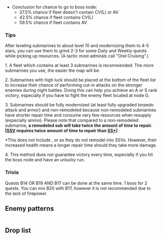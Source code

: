 {{Map/Header}}
{{Map/Info
|en = Eastern Orel Bay
|jp = 東部オリョール海
|romaji = Tōbu Oryōru-kai
|strategy_name = [[wikipedia:Operation_I-Go|Operation I-Go]]
|strategy_name_ja = 01号作戦
|strategy_info = Enter Orel Bay and destroy the enemy transport fleet while protecting our own supply lines!
|strategy_info_ja = オリョール海に進出し、敵通商破壊艦隊を排除して、海上輸送ラインを防衛せよ！
|exp_ship = 200
|exp_hq = 80
|exp_hq_boss = 960
}}
{{MapBranchingTable
|id = 2-3
|0 -> A/resource, C = * Random 50%/50% chance

|C -> D/resource = 
* 70% chance if the fleet contains at least a CV, CVL or AV ('''[[CVB]] does not count''')
* 50% chance if the fleet contains no CV, CVL or AV
|C -> H =
* 30% chance if the fleet contains at least a CV, CVL or AV
* 50% chance if the fleet contains no CV, CVL or AV

|E/resource -> F = 
* 30% chance if the fleet contains at least an AV
* 50% chance if the fleet contains no AV
|E/resource -> G = 
* 70% chance if the fleet contains at least an AV
* 50% chance if the fleet contains no AV

|I/resource -> J/resource = 
* 70% chance if the fleet contains at least a CL
* 50% chance if the fleet contains no CL
|I/resource -> K =
* 30% chance if the fleet contains at least a CL
* 50% chance if the fleet contains no CL
}}
* Conclusion for chance to go to boss node:
** 37.5% chance if fleet doesn't contain CV(L) or AV
** 42.5% chance if fleet contains CV(L)
** 59.5% chance if fleet contains AV
===Tips===
After leveling submarines to about level 10 and modernizing them to 4-5 stars, you can use them to grind 2-3 for some Daily and Weekly quests while picking up resources. (A tactic most admirals call "Orel Cruising".)

1. A fleet which contains at least 3 submarines is recommended. The more submarines you use, the easier the map will be.

2. Submarines with high luck should be placed at the bottom of the fleet list to increase their chance of performing cut-in attacks on the stronger enemies during night battles. Doing this can help you achieve an A or S rank victory, especially if you have to fight the enemy fleet located at node G.

3. Submarines should be fully modernized (at least fully upgraded torpedo attack and armor) and non-remodeled because non-remodeled submarines have shorter repair time and consume very few resources when resupply (especially ammo). Please note that compared to a non-remodeled submarine, '''a remodeled sub will take twice the amount of time to repair. [<u>SSV</u> requires twice amount of time to repair than <u>SS*</u>]'''

<nowiki>*</nowiki>This does not include {{ShipLink|I-168}}, {{ShipLink|U-511|Ro-500|text=U-511/Ro-500}} or {{ShipLink|Luigi Torelli|UIT-25|I-504|text=Luigi Torelli/UIT-25/I-504}} as they do not remodel into SSVs. However, their increased health means a longer repair time should they take more damage.

4. This method does not guarantee victory every time, especially if you hit the boss node and have an unlucky run.

===Trivia===
Quests B14 OR B19 AND B17 can be done at the same time. 1 boss for 2 quests. You can mix B20 with B17, however it is not recommended due to the lack of firepower.
{{SectionEnd}}
==Enemy patterns==
{{Section}}
{{Map/Image|
{{Map/ImageNode|C|x=205|y=213}}
{{Map/ImageNode|A|x=120|y=147}}
{{Map/ImageNode|H|x=226|y=302}}
{{Map/ImageNode|D|x=279|y=159}}
{{Map/ImageNode|B|x=245|y=69}}
{{Map/ImageNode|E|x=347|y=159}}
{{Map/ImageNode|I|x=362|y=247}}
{{Map/ImageNode|J|x=433|y=171}}
{{Map/ImageNode|K|x=491|y=244}}
{{Map/ImageNode|F|x=399|y=62}}
{{Map/ImageNode|G|x=544|y=105}}
}}
<div class="scrollable" style="width:800px;max-height:400px;overflow:auto;">
{{NodeInfo
|A
|Resource
|Fuel
|15-20-25-30-35-40-45
}}
{{Map/Nodes|name=敵巡洋艦隊
|B
|Normal
|{{Formation|Double Line}}
|Heavy Cruiser Ri-Class/Elite
|Heavy Cruiser Ri-Class
|Light Cruiser To-Class
|Light Cruiser He-Class
|Destroyer Ha-Class
|Destroyer Ha-Class
|-
|B
|Normal
|{{Formation|Double Line}}
|Heavy Cruiser Ri-Class/Elite
|Light Cruiser To-Class
|Light Cruiser Ho-Class
|Light Cruiser Ho-Class
|Destroyer I-Class
|Destroyer I-Class
|-
|B
|Normal
|{{Formation|Line Ahead}}
|Heavy Cruiser Ri-Class
|Torpedo Cruiser Chi-Class
|Light Cruiser To-Class/Elite
|Light Cruiser He-Class
|Destroyer Ro-Class
|Destroyer Ro-Class
|-
|B
|Normal
|{{Formation|Line Ahead}}
|Torpedo Cruiser Chi-Class/Elite
|Light Cruiser To-Class
|Light Cruiser Ho-Class
|Light Cruiser Ho-Class
|Destroyer I-Class
|Destroyer I-Class
}}
{{Map/Nodes|name=敵巡洋艦隊
|C
|Normal
|{{Formation|Line Ahead}}
|Torpedo Cruiser Chi-Class/Elite
|Light Cruiser To-Class
|Light Cruiser Ho-Class
|Light Cruiser Ho-Class
|Destroyer I-Class
|Destroyer I-Class
|-
|C
|Normal
|{{Formation|Line Ahead}}
|Heavy Cruiser Ri-Class
|Torpedo Cruiser Chi-Class
|Light Cruiser To-Class/Elite
|Light Cruiser He-Class
|Destroyer Ro-Class
|Destroyer Ro-Class
|-
|C
|Normal
|{{Formation|Double Line}}
|Heavy Cruiser Ri-Class/Elite
|Heavy Cruiser Ri-Class
|Light Cruiser To-Class
|Light Cruiser He-Class
|Destroyer Ha-Class
|Destroyer Ha-Class
}}
{{NodeInfo
|D
|Resource
|Ammo
|20-25-30-35-40-45
}}
{{NodeInfo
|E
|Resource
|Fuel
|15-20-25-30-35-40-45
}}
{{Map/Nodes|name=敵強襲揚陸艦隊
|F
|Normal
|{{Formation|Diamond}}
|Standard Carrier Wo-Class
|Battleship Ru-Class
|Light Carrier Nu-Class
|Light Carrier Nu-Class
|Transport Ship Wa-Class
|Transport Ship Wa-Class
|-
|F
|Normal
|{{Formation|Line Ahead}}
|Battleship Ru-Class
|Light Carrier Nu-Class
|Light Carrier Nu-Class
|Heavy Cruiser Ri-Class
|Transport Ship Wa-Class
|Transport Ship Wa-Class
|-
|F
|Normal
|{{Formation|Double Line}}
|Heavy Cruiser Ri-Class
|Light Carrier Nu-Class
|Light Carrier Nu-Class
|Light Cruiser He-Class
|Transport Ship Wa-Class
|Transport Ship Wa-Class
}}
{{Map/Nodes|name=敵主力打撃群
|G
|Boss
|{{Formation|Double Line}}
|Battleship Ru-Class/Elite
|Battleship Ru-Class
|Standard Carrier Wo-Class
|Heavy Cruiser Ri-Class
|Light Cruiser He-Class
|Light Cruiser He-Class
|-
|G
|Boss
|{{Formation|Line Ahead}}
|Standard Carrier Wo-Class/Elite
|Standard Carrier Wo-Class
|Battleship Ru-Class
|Heavy Cruiser Ri-Class
|Heavy Cruiser Ri-Class
|Destroyer Ni-Class
|-
|G
|Boss
|{{Formation|Diamond}}
|Battleship Ru-Class
|Heavy Cruiser Ri-Class/Elite
|Standard Carrier Wo-Class
|Torpedo Cruiser Chi-Class
|Torpedo Cruiser Chi-Class
|Light Cruiser To-Class
}}
{{Map/Nodes|name=敵強襲揚陸艦隊
|H
|Normal
|{{Formation|Diamond}}
|Standard Carrier Wo-Class
|Battleship Ru-Class
|Light Carrier Nu-Class
|Light Carrier Nu-Class
|Transport Ship Wa-Class
|Transport Ship Wa-Class
|-
|H
|Normal
|{{Formation|Line Ahead}}
|Battleship Ru-Class
|Light Carrier Nu-Class
|Light Carrier Nu-Class
|Heavy Cruiser Ri-Class
|Transport Ship Wa-Class
|Transport Ship Wa-Class
|-
|H
|Normal
|{{Formation|Double Line}}
|Heavy Cruiser Ri-Class
|Light Carrier Nu-Class
|Light Carrier Nu-Class
|Light Cruiser He-Class
|Transport Ship Wa-Class
|Transport Ship Wa-Class
}}
{{NodeInfo
|I
|Resource
|Fuel
|15-20-30-45
}}
{{NodeInfo
|J
|Resource
|Ammo
|20-25-30-35-45
}}
{{Map/Nodes|name=敵強襲揚陸艦隊
|K
|Normal
|{{Formation|Diamond}}
|Standard Carrier Wo-Class
|Battleship Ru-Class
|Light Carrier Nu-Class
|Light Carrier Nu-Class
|Transport Ship Wa-Class
|Transport Ship Wa-Class
|-
|K
|Normal
|{{Formation|Line Ahead}}
|Battleship Ru-Class
|Light Carrier Nu-Class
|Light Carrier Nu-Class
|Heavy Cruiser Ri-Class
|Transport Ship Wa-Class
|Transport Ship Wa-Class
|-
|K
|Normal
|{{Formation|Double Line}}
|Heavy Cruiser Ri-Class
|Light Carrier Nu-Class
|Light Carrier Nu-Class
|Light Cruiser He-Class
|Transport Ship Wa-Class
|Transport Ship Wa-Class
}}
</div> <!-- overflow -->
{{SectionEnd}}
==Drop list==
{{Section}}
{{Map/Drops
|regular = true
|no_legend = true
|filter_button = true
|nodes = B, C, F, G, H, K
|boss = G
|Akagi: G
|Aoba: G
|Arare: B, C, F, G, H, K
|Arashio: B, C, F, G, H, K
|Ashigara: B, C, F, G, H, K
|Atago: B, C, F, G, H, K
|Ayanami: B, C, F, H, K
|Chikuma: B, C, F, G, H, K
|Chitose: G
|Chiyoda: G
|Choukai: B, C, F, G, H, K
|Fumizuki: B, C, F, H, K
|Furutaka: G
|Fusou: B, C, F, G, H, K
|Haguro: B, C, F, G, H, K
|Haruna: G
|Hatsuharu: B, C, F, H, K
|Hatsushimo: B, C, F, H, K
|Hatsuyuki: B, C, F, H, K
|Hibiki: B, C, F, H, K
|Hiei: G
|Hiryuu: G
|Hiyou: B, C, F, G, H, K
|Hyuuga: G
|I-168: G
|Ikazuchi: B, C, F, H, K
|Inazuma: B, C, F, H, K
|Ise: C, G
|Isonami: B, C, F, H, K
|Isuzu: B, C, F, G, H, K
|Jintsuu: B, C, F, G, H, K
|Junyou: B, C, F, G, H, K
|Kaga: G
|Kagerou: B, C, F, H, K
|Kako: G
|Kasumi: B, C, F, G, H, K
|Kirishima: G
|Kisaragi: B, C, F, H, K
|Kiso: B, C, F, G, H, K
|Kitakami: G
|Kongou: G
|Kuma: G
|Kuroshio: B, C, F, H, K
|Makigumo: G
|Maya: B, C, F, G, H, K
|Michishio: B, C, F, G, H, K
|Miyuki: B, C, F, H, K
|Mogami: B, C, F, G, H, K
|Murakumo: B, C, F, H, K
|Murasame: B, C, F, H, K
|Mutsuki: B, C, F, H, K
|Myoukou: B, C, F, G, H, K
|Nachi: B, C, F, G, H, K
|Nagara: G
|Naka: B, C, F, G, H, K
|Natori: B, C, F, G, H, K
|Nenohi: B, C, F, H, K
|Ooi: G
|Ooshio: B, C, F, G, H, K
|Ryuujou: B, C, F, G, H, K
|Samidare: B, C, F, H, K
|Satsuki: B, C, F, H, K
|Sendai: B, C, F, G, H, K
|Shigure: B, C, F, H, K
|Shikinami: B, C, F, G, H, K
|Shiranui: B, C, F, H, K
|Shirayuki: B, C, F, H, K
|Shouhou: B, C, F, G, H, K
|Souryuu: G
|Suzukaze: B, C, F, H, K
|Takao: B, C, F, G, H, K
|Tama: B, C, F, G, H, K
|Tatsuta: G
|Tenryuu: B, C, F, G, H, K
|Tone: B, C, F, G, H, K
|Wakaba: B, C, F, H, K
|Yamashiro: B, C, F, G, H, K
|Yura: B, C, F, G, H, K
|Yuudachi: B, C, F, H, K
}}
{{SectionEnd}}